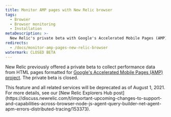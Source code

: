 ```yaml
---
title: Monitor AMP pages with New Relic browser
tags:
  - Browser
  - Browser monitoring
  - Installation
metaDescription: >-
  New Relic's private beta with Google's Accelerated Mobile Pages (AMP) project is closed.
redirects:
  - /docs/monitor-amp-pages-new-relic-browser
watermark: CLOSED BETA
---
```


New Relic previously offered a private beta to collect performance data from HTML pages formatted for [Google's Accelerated Mobile Pages (AMP) project](https://www.ampproject.org/learn/overview/). The private beta is closed.

<Callout variant="important">
  This feature and all related services will be deprecated as of August 1, 2021. For more details, see our [New Relic Explorers Hub post](https://discuss.newrelic.com/t/important-upcoming-changes-to-support-and-capabilities-across-browser-node-js-agent-query-builder-net-agent-apm-errors-distributed-tracing/153373).
</Callout>

